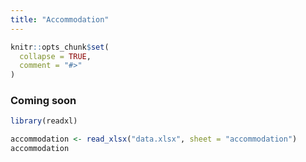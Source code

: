 ```yaml
---
title: "Accommodation"
---
```


```r
knitr::opts_chunk$set(
  collapse = TRUE,
  comment = "#>"
)
```

### Coming soon 

```r
library(readxl)

accommodation <- read_xlsx("data.xlsx", sheet = "accommodation")
accommodation
```
